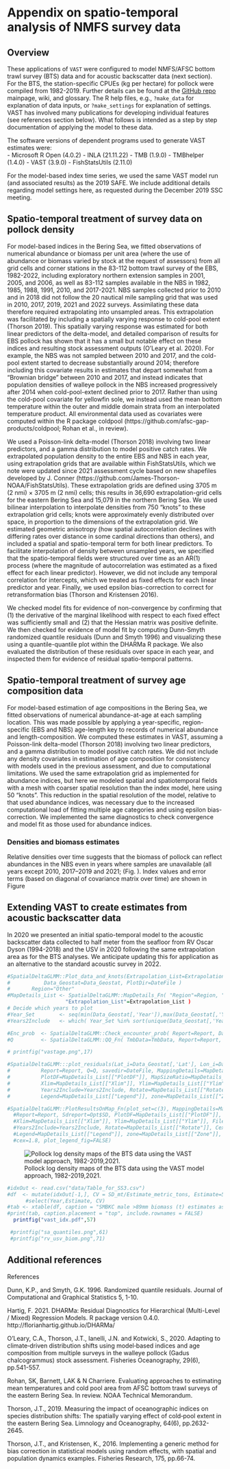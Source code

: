 # Appendix on spatio-temporal analysis of NMFS survey data

## Overview

These applications of `VAST` were configured to model 
NMFS/AFSC bottom trawl survey (BTS) data and for acoustic backscatter data (next section).
For the BTS, the station-specific CPUEs
(kg per hectare) for pollock were compiled from 1982-2019. Further details can
be found at the [GitHub repo](https://github.com/james- thorson/VAST/#description) 
mainpage, wiki, and glossary.  The R help files,
e.g., `?make_data` for explanation of data inputs, or `?make_settings` for
explanation of settings. VAST has involved many publications for developing
individual features (see references section below). What follows is intended
as a step by step documentation of applying the model to these data.

The software versions of dependent programs used to generate VAST estimates were:   
  - Microsoft R Open (4.0.2)
  - INLA (21.11.22)
  - TMB (1.9.0)
  - TMBhelper (1.4.0) 
  - VAST (3.9.0)
  - FishStatsUtils (2.11.0) 

For the model-based index time series, we used the same VAST model run (and associated results)
as the 2019 SAFE. We include additional details regarding model settings here, as requested
during the December 2019 SSC meeting.

## Spatio-temporal treatment of survey data on pollock density

For model-based indices in the Bering Sea, we fitted observations of numerical abundance or biomass
per unit area (where the use of abundance or biomass varied by stock at the request of assessors)
from all grid cells and corner stations in the 83-112 bottom trawl survey of the EBS, 1982-2022,
including exploratory northern extension samples in 2001, 2005, and 2006, as well as 83-112 samples
available in the NBS in 1982, 1985, 1988, 1991, 2010, and 2017-2021. NBS samples collected prior to
2010 and in 2018 did not follow the 20 nautical mile sampling grid that was used in 2010, 2017,
2019, 2021 and 2022 surveys. Assimilating these data therefore required extrapolating into
unsampled areas. This extrapolation was facilitated by including a spatially varying response to
cold-pool extent (Thorson 2019). This spatially varying response was estimated for both linear
predictors of the delta-model, and detailed comparison of results for EBS pollock has shown that it
has a small but notable effect on these indices and resulting stock assessment outputs (O’Leary et
al. 2020). For example, the NBS was not sampled between 2010 and 2017, and the cold-pool extent
started to decrease substantially around 2014; therefore including this covariate results in
estimates that depart somewhat from a “Brownian bridge” between 2010 and 2017, and instead
indicates that population densities of walleye pollock in the NBS increased progressively after
2014 when cold-pool-extent declined prior to 2017. Rather than using the cold-pool covariate for
yellowfin sole, we instead used the mean bottom temperature within the outer and middle domain
strata from an interpolated temperature product. All environmental data used as covariates were
computed within the R package coldpool (https://github.com/afsc-gap-products/coldpool; Rohan et
al., in review). 

We used a Poisson-link delta-model (Thorson 2018) involving two linear predictors, and a gamma
distribution to model positive catch rates. We extrapolated population density to the entire EBS
and NBS in each year, using extrapolation grids that are available within FishStatsUtils, which we
note were updated since 2021 assessment cycle based on new shapefiles developed by J. Conner
(https://github.com/James-Thorson-NOAA/FishStatsUtils). These extrapolation grids are defined using
3705 m (2 nmi) × 3705 m (2 nmi) cells; this results in 36,690 extrapolation-grid cells for the
eastern Bering Sea and 15,079 in the northern Bering Sea. We used bilinear interpolation to
interpolate densities from 750 “knots” to these extrapolation grid cells; knots were approximately
evenly distributed over space, in proportion to the dimensions of the extrapolation grid. We
estimated geometric anisotropy (how spatial autocorrelation declines with differing rates over
distance in some cardinal directions than others), and included a spatial and spatio-temporal term
for both linear predictors. To facilitate interpolation of density between unsampled years, we
specified that the spatio-temporal fields were structured over time as an AR(1) process (where the
magnitude of autocorrelation was estimated as a fixed effect for each linear predictor). However,
we did not include any temporal correlation for intercepts, which we treated as fixed effects for
each linear predictor and year. Finally, we used epsilon bias-correction to correct for
retransformation bias (Thorson and Kristensen 2016). 

We checked model fits for evidence of non-convergence by confirming that (1) the derivative of the
marginal likelihood with respect to each fixed effect was sufficiently small and (2) that the
Hessian matrix was positive definite.  We then checked for evidence of model fit by computing
Dunn-Smyth randomized quantile residuals (Dunn and Smyth 1996) and visualizing these using a
quantile-quantile plot within the DHARMa R package.  We also evaluated the distribution of these
residuals over space in each year, and inspected them for evidence of residual spatio-temporal
patterns.  

## Spatio-temporal treatment of survey age composition data

For model-based estimation of age
   compositions in the Bering Sea, we fitted observations of numerical abundance-at-age at each
   sampling location. This was made possible by applying a year-specific, region-specific (EBS and
   NBS) age-length key to records of numerical abundance and length-composition. We computed these
   estimates in VAST, assuming a Poisson-link delta-model (Thorson 2018) involving two linear
   predictors, and a gamma distribution to model positive catch rates. We did not include any
   density covariates in estimation of age composition for consistency with models used in the
   previous assessment, and due to computational limitations. We used the same extrapolation grid
   as implemented for abundance indices, but here we modeled spatial and spatiotemporal fields with
   a mesh with coarser spatial resolution than the index model, here using 50 “knots”. This
   reduction in the spatial resolution of the model, relative to that used abundance indices, was
   necessary due to the increased computational load of fitting multiple age categories and using
   epsilon bias-correction. We implemented the same diagnostics to check convergence and model fit
   as those used for abundance indices.  



<!--  
## Diagnostic plots from BTS work
### Encounter-probability component
One can check to ensure that observed encounter frequencies for either low or high
probability samples are within the 95% predictive interval for predicted
encounter probability (Fig. \ref{fig:encounter}. 
Diagnostics for positive-catch-rate component were evaluated using a standard Q-Q plot. 
Qualitatively, the fits to pollock data are reasonable (Figures \ref{fig:eq1} and \ref{fig:qq2}).

### Pearson residuals
Spatially the residual pattern can be evaluated over time. Results for pollock data shows that consistent positive or negative 
residuals accross or within years is limited for the encounter probability component of the model and 
for the positive catch rate component (Figures \ref{fig:pearson1} and \ref{fig:pearson2}, respectively).

-->
### Densities and biomass estimates

Relative densities over time suggests that the biomass of pollock can reflect
abundances in the NBS even in years where samples are unavailable (all years
except 2010, 2017--2019 and 2021; (Fig. \ref{fig:density}). Index values and error terms
(based on diagonal of covariance matrix over time) are shown in Figure \ref{fig:vast_idx}


## Extending VAST to create estimates from acoustic backscatter data

In 2020 we presented an initial spatio-temporal model to the acoustic backscatter data
collected to half meter from the seafloor from RV Oscar Dyson
(1994-2018) and the USV in 2020 following the same extrapolation area as for the BTS analyses.
We anticipate updating this for application as an alternative to the standard acoustic survey
in 2022.

```r
#SpatialDeltaGLMM::Plot_data_and_knots(Extrapolation_List=Extrapolation_List, Spatial_List=Spatial_List, 
#           Data_Geostat=Data_Geostat, PlotDir=DateFile )
#       Region="Other"
#MapDetails_List <- SpatialDeltaGLMM::MapDetails_Fn( "Region"=Region, "NN_Extrap"=Spatial_List$PolygonList$NN_Extrap, 
                   "Extrapolation_List"=Extrapolation_List )
# Decide which years to plot                                                   
#Year_Set        <- seq(min(Data_Geostat[,'Year']),max(Data_Geostat[,'Year']))
#Years2Include   <- which( Year_Set %in% sort(unique(Data_Geostat[,'Year'])))
```

```r
#Enc_prob  <- SpatialDeltaGLMM::Check_encounter_prob( Report=Report, Data_Geostat=Data_Geostat, DirName=DateFile)
#Q         <- SpatialDeltaGLMM::QQ_Fn( TmbData=TmbData, Report=Report, FileName_PP=paste0(DateFile,"Posterior_Predictive.jpg"), FileName_Phist=paste0(DateFile,"Posterior_Predictive-Histogram.jpg"), FileName_QQ=paste0(DateFile,"Q-Q_plot.jpg"), FileName_Qhist=paste0(DateFile,"Q-Q_hist.jpg")) 
```

<!-- ![ Observed encounter rates and predicted probabilities for pollock in the combined survey area. \label{fig:encounter}](figs/Diag--Encounter_prob.png) -->


<!-- ![ Plot indicating distribution of quantiles for "positive catch rate" component. \label{fig:eq1}](figs/Q-Q_hist.jpg) -->

```r
# printfig("vastage.png",17)
```

<!-- ![ Quantile-quantile plot of residuals for "positive catch rate" component. \label{fig:qq2}](figs/Q-Q_plot.jpg) -->


```r
#SpatialDeltaGLMM:::plot_residuals(Lat_i=Data_Geostat[,'Lat'], Lon_i=Data_Geostat[,'Lon'], TmbData=TmbData, 
#          Report=Report, Q=Q, savedir=DateFile, MappingDetails=MapDetails_List[["MappingDetails"]], 
#          PlotDF=MapDetails_List[["PlotDF"]], MapSizeRatio=MapDetails_List[["MapSizeRatio"]], 
#          Xlim=MapDetails_List[["Xlim"]], Ylim=MapDetails_List[["Ylim"]], FileName=DateFile, Year_Set=Year_Set, 
#          Years2Include=Years2Include, Rotate=MapDetails_List[["Rotate"]], Cex=MapDetails_List[["Cex"]], 
#          Legend=MapDetails_List[["Legend"]], zone=MapDetails_List[["Zone"]], mar=c(0,0,2,0), oma=c(3.5,3.5,0,0), cex=1.8)
```
<!-- ![Pearson residuals of the encounter probability component for the combined survey area, 1982-2019, 2021. \label{fig:pearson1}](figs/maps--encounter_pearson_resid.png) -->

<!-- ![Pearson residuals of the positive catch rate component for the combined survey area, 1982-2019, 2021. \label{fig:pearson2}](figs/maps--catchrate_pearson_resid.png) -->

```r
#SpatialDeltaGLMM::PlotResultsOnMap_Fn(plot_set=c(3), MappingDetails=MapDetails_List[["MappingDetails"]], 
  #Report=Report, Sdreport=Opt$SD, PlotDF=MapDetails_List[["PlotDF"]], MapSizeRatio=MapDetails_List[["MapSizeRatio"]], 
  #Xlim=MapDetails_List[["Xlim"]], Ylim=MapDetails_List[["Ylim"]], FileName=DateFile, Year_Set=Year_Set, 
  #Years2Include=Years2Include, Rotate=MapDetails_List[["Rotate"]], Cex=MapDetails_List[["Cex"]], 
  #Legend=MapDetails_List[["Legend"]], zone=MapDetails_List[["Zone"]], mar=c(0,0,2,0), oma=c(3.5,3.5,0,0), 
  #cex=1.8, plot_legend_fig=FALSE)
```
![ Pollock log density maps of the BTS data using the VAST model approach, 1982-2019,2021. \label{fig:density}](figs/Dens.png)


```r
#idxOut <- read.csv("data/Table_for_SS3.csv")
#df  <- mutate(idxOut[-1,], CV = SD_mt/Estimate_metric_tons, Estimate=5763*Estimate_metric_tons/mean(Estimate_metric_tons) ) %>%
      #select(Year,Estimate, CV)
#tab <- xtable(df, caption = "SMBKC male >89mm biomass (t) estimates as derived from the VAST modeling framework.", label = "tab:smbkc_biomass", digits = c(0,0,1,3))
#print(tab, caption.placement = "top", include.rownames = FALSE)
  printfig("vast_idx.pdf",57)

 #printfig("sa_quantiles.png",61)
 #printfig("rv_usv_biom.png",71)

```

## Additional references


References

Dunn, K.P., and Smyth, G.K. 1996. Randomized quantile residuals. Journal of Computational and Graphical Statistics 5, 1-10.

Hartig, F. 2021. DHARMa: Residual Diagnostics for Hierarchical (Multi-Level / Mixed) Regression Models. R package version 0.4.0. http://florianhartig.github.io/DHARMa/

O’Leary, C.A., Thorson, J.T., Ianelli, J.N. and Kotwicki, S., 2020. Adapting to climate‐driven distribution shifts using model‐based indices and age composition from multiple surveys in the walleye pollock (Gadus chalcogrammus) stock assessment. Fisheries Oceanography, 29(6), pp.541-557.

Rohan, SK, Barnett, LAK & N Charriere. Evaluating approaches to estimating mean temperatures and cold pool area from AFSC bottom trawl surveys of the eastern Bering Sea. In review. NOAA Technical Memorandum.

Thorson, J.T., 2019. Measuring the impact of oceanographic indices on species distribution shifts: The spatially varying effect of cold‐pool extent in the eastern Bering Sea. Limnology and Oceanography, 64(6), pp.2632-2645.

Thorson, J.T., and Kristensen, K., 2016. Implementing a generic method for bias correction in statistical models using random effects, with spatial and population dynamics examples. Fisheries Research, 175, pp.66-74.
